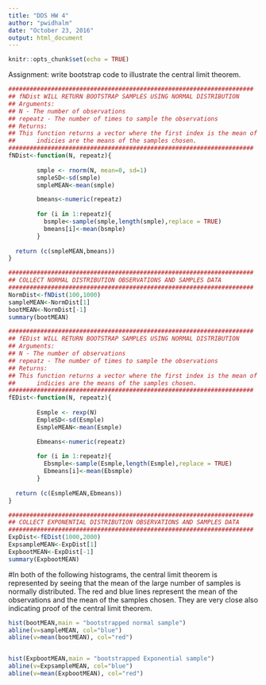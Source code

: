 ```yaml
---
title: "DDS HW 4"
author: "pwidhalm"
date: "October 23, 2016"
output: html_document
---
```


```r
knitr::opts_chunk$set(echo = TRUE)
```


Assignment: write bootstrap code to illustrate the central limit theorem.  


```r
#####################################################################
## fNDist WILL RETURN BOOTSTRAP SAMPLES USING NORMAL DISTRIBUTION
## Arguments: 
## N - The number of observations
## repeatz - The number of times to sample the observations
## Returns:
## This function returns a vector where the first index is the mean of the observations and the remaining
##      indicies are the means of the samples chosen.
#####################################################################
fNDist<-function(N, repeatz){
  
        smple <- rnorm(N, mean=0, sd=1)
        smpleSD<-sd(smple)
        smpleMEAN<-mean(smple)

        bmeans<-numeric(repeatz)
        
        for (i in 1:repeatz){
          bsmple<-sample(smple,length(smple),replace = TRUE)
          bmeans[i]<-mean(bsmple)
        }
  
  return (c(smpleMEAN,bmeans))
}

#####################################################################
## COLLECT NORMAL DISTRIBUTION OBSERVATIONS AND SAMPLES DATA
#####################################################################
NormDist<-fNDist(100,1000)
sampleMEAN<-NormDist[1]
bootMEAN<-NormDist[-1]
summary(bootMEAN)

#####################################################################
## fEDist WILL RETURN BOOTSTRAP SAMPLES USING NORMAL DISTRIBUTION
## Arguments: 
## N - The number of observations
## repeatz - The number of times to sample the observations
## Returns:
## This function returns a vector where the first index is the mean of the observations and the remaining
##      indicies are the means of the samples chosen.
#####################################################################
fEDist<-function(N, repeatz){
  
        Esmple <- rexp(N)
        EmpleSD<-sd(Esmple)
        EsmpleMEAN<-mean(Esmple)

        Ebmeans<-numeric(repeatz)
        
        for (i in 1:repeatz){
          Ebsmple<-sample(Esmple,length(Esmple),replace = TRUE)
          Ebmeans[i]<-mean(Ebsmple)
        }
  
  return (c(EsmpleMEAN,Ebmeans))
}

#####################################################################
## COLLECT EXPONENTIAL DISTRIBUTION OBSERVATIONS AND SAMPLES DATA
#####################################################################
ExpDist<-fEDist(1000,2000)
ExpsampleMEAN<-ExpDist[1]
ExpbootMEAN<-ExpDist[-1]
summary(ExpbootMEAN)

```


#In both of the following histograms, the central limit theorem is represented by seeing that the mean of the large number of samples is normally distributed.  The red and blue lines represent the mean of the observations and the mean of the samples chosen.  They are very close also indicating proof of the central limit theorem.

```r
hist(bootMEAN,main = "bootstrapped normal sample")
abline(v=sampleMEAN, col="blue")
abline(v=mean(bootMEAN), col="red")


hist(ExpbootMEAN,main = "bootstrapped Exponential sample")
abline(v=ExpsampleMEAN, col="blue")
abline(v=mean(ExpbootMEAN), col="red")


```

